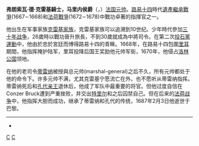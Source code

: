 '''弗朗索瓦·德·克雷基騎士，马里内侯爵'''（{{lang|fr|'''François, chevalier de Créquy and marquis de Marines'''}}，{{bd|1625年||1687年|catIdx=C}}）[[法国元帅|法国元帅]]。[[路易十四|路易十四]]時代[[遺產戰爭|遺產繼承戰爭]](1667∼1668)和[[法荷戰爭|法荷戰爭]](1672∼1678)中戰功卓著的指揮官之一。

他出生在军事家族[[克雷基家族|克雷基家族]]，克雷基家族可以追溯到10世纪。少年時代參加[[三十年战争|三十年战争]]，26歲時以戰功晉升旅長，不到30歲就成為中將司令。在第二次[[投石黨運動|投石黨運動]]中，他由於忠於宮廷而博得路易十四的青睞。1668年，在路易十四包圍[[里耳|里耳]]期間，他指挥掩护陆军，里耳投降后国王奖励他元帅军街，1670年，他侵占[[洛林公国|洛林公国]]领地。

在他的老司令[[蒂雷纳子爵|蒂雷纳]]被授與总元帅(marshal-general)之后不久，所有元帅都处于他的命令下。许多元帅不满，尤其克雷基宁愿流亡在外，也不愿听从蒂雷纳指挥。蒂雷纳死后和[[孔代亲王|孔代亲王]]退休后，他成了军队中最重要的将官。但他过度自信在Conzer Bruck遭到严重挫败，并交出[[特里尔|特里尔]]和之后囚禁自己。但在后来的[[法荷战争|法荷战争]]中，他指挥大胆而成功，继承了蒂雷纳和孔代的传统，1687年2月3日他逝世于巴黎。
----
*{{1911}}

{{Authority control}}
[[category:法國政治人物|C]]
[[category:法国元帅|C]]